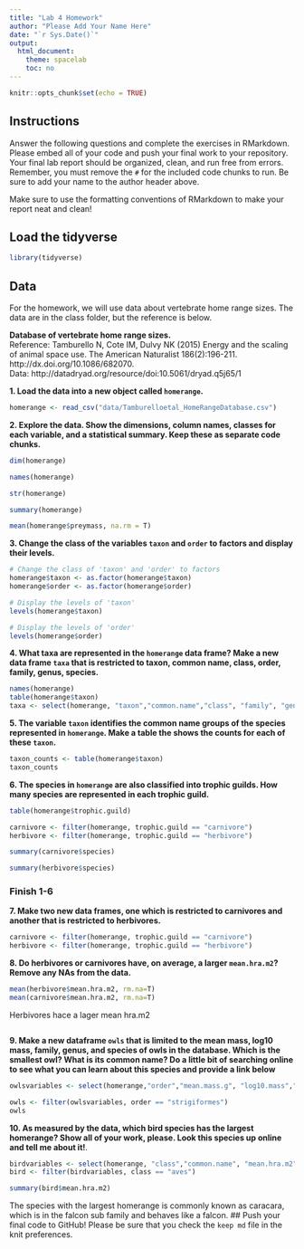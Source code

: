 ```yaml
---
title: "Lab 4 Homework"
author: "Please Add Your Name Here"
date: "`r Sys.Date()`"
output:
  html_document:
    theme: spacelab
    toc: no
---
```


```r
knitr::opts_chunk$set(echo = TRUE)
```

## Instructions
Answer the following questions and complete the exercises in RMarkdown. Please embed all of your code and push your final work to your repository. Your final lab report should be organized, clean, and run free from errors. Remember, you must remove the `#` for the included code chunks to run. Be sure to add your name to the author header above.  

Make sure to use the formatting conventions of RMarkdown to make your report neat and clean!  

## Load the tidyverse
```r
library(tidyverse)
```

## Data
For the homework, we will use data about vertebrate home range sizes. The data are in the class folder, but the reference is below.  

**Database of vertebrate home range sizes.**  
Reference: Tamburello N, Cote IM, Dulvy NK (2015) Energy and the scaling of animal space use. The American Naturalist 186(2):196-211. http://dx.doi.org/10.1086/682070.  
Data: http://datadryad.org/resource/doi:10.5061/dryad.q5j65/1  

**1. Load the data into a new object called `homerange`.**
```r
homerange <- read_csv("data/Tamburelloetal_HomeRangeDatabase.csv")
```

**2. Explore the data. Show the dimensions, column names, classes for each variable, and a statistical summary. Keep these as separate code chunks.**  
```r
dim(homerange)
```
```r
names(homerange)
```
```r
str(homerange)
```
```r
summary(homerange)
```
```r
mean(homerange$preymass, na.rm = T)
```

**3. Change the class of the variables `taxon` and `order` to factors and display their levels.**  
```r
# Change the class of 'taxon' and 'order' to factors
homerange$taxon <- as.factor(homerange$taxon)
homerange$order <- as.factor(homerange$order)

# Display the levels of 'taxon'
levels(homerange$taxon)

# Display the levels of 'order'
levels(homerange$order)
```


**4. What taxa are represented in the `homerange` data frame? Make a new data frame `taxa` that is restricted to taxon, common name, class, order, family, genus, species.**  
```r
names(homerange)
table(homerange$taxon)
taxa <- select(homerange, "taxon","common.name","class", "family", "genus", "species")
```

**5. The variable `taxon` identifies the common name groups of the species represented in `homerange`. Make a table the shows the counts for each of these `taxon`.**  
```r
taxon_counts <- table(homerange$taxon)
taxon_counts
```

**6. The species in `homerange` are also classified into trophic guilds. How many species are represented in each trophic guild.**  
```r
table(homerange$trophic.guild)
```
```r
carnivore <- filter(homerange, trophic.guild == "carnivore")
herbivore <- filter(homerange, trophic.guild == "herbivore")
```

```r
summary(carnivore$species)
```
```r
summary(herbivore$species)
```

### Finish 1-6
**7. Make two new data frames, one which is restricted to carnivores and another that is restricted to herbivores.**  
```r
carnivore <- filter(homerange, trophic.guild == "carnivore")
herbivore <- filter(homerange, trophic.guild == "herbivore")
```

**8. Do herbivores or carnivores have, on average, a larger `mean.hra.m2`? Remove any NAs from the data.**  
```r
mean(herbivore$mean.hra.m2, rm.na=T)
mean(carnivore$mean.hra.m2, rm.na=T)
```
Herbivores hace a lager mean hra.m2
```r

```

**9. Make a new dataframe `owls` that is limited to the mean mass, log10 mass, family, genus, and species of owls in the database. Which is the smallest owl? What is its common name? Do a little bit of searching online to see what you can learn about this species and provide a link below** 
```r
owlsvariables <- select(homerange,"order","mean.mass.g", "log10.mass","family","genus")
```

```r
owls <- filter(owlsvariables, order == "strigiformes")
owls
```

**10. As measured by the data, which bird species has the largest homerange? Show all of your work, please. Look this species up online and tell me about it!**.  
```r
birdvariables <- select(homerange, "class","common.name", "mean.hra.m2")
bird <- filter(birdvariables, class == "aves")
```
```r
summary(bird$mean.hra.m2)
```
The species with the largest homerange is commonly known as caracara, which is in the falcon sub family and behaves like a falcon.
## Push your final code to GitHub!
Please be sure that you check the `keep md` file in the knit preferences.   